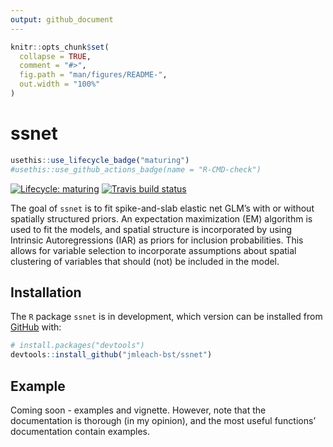 ```yaml
---
output: github_document
---
```


<!-- README.md is generated from README.Rmd. Please edit that file -->

```r
knitr::opts_chunk$set(
  collapse = TRUE,
  comment = "#>",
  fig.path = "man/figures/README-",
  out.width = "100%"
)
```

# ssnet

<!-- badges: start -->
```r
usethis::use_lifecycle_badge("maturing")
#usethis::use_github_actions_badge(name = "R-CMD-check")
```
[![Lifecycle: maturing](https://img.shields.io/badge/lifecycle-maturing-blue.svg)](https://www.tidyverse.org/lifecycle/#maturing)
[![Travis build status](https://travis-ci.org/jmleach-bst/ssnet.svg?branch=master)](https://travis-ci.org/jmleach-bst/ssnet)
<!-- badges: end -->

The goal of `ssnet` is to fit spike-and-slab elastic net GLM's with or without spatially structured priors. An expectation maximization (EM) algorithm is used to fit the models, and spatial structure is incorporated by using Intrinsic Autoregressions (IAR) as priors for inclusion probabilities. This allows for variable selection to incorporate assumptions about spatial clustering of variables that should (not) be included in the model.

## Installation

<!-- You can install the released version of ssnet from [CRAN](https://CRAN.R-project.org) with: -->

<!-- ``` r -->
<!-- install.packages("ssnet") -->
<!-- ``` -->

The `R` package `ssnet` is in development, which version can be installed from [GitHub](https://github.com/) with:

``` r
# install.packages("devtools")
devtools::install_github("jmleach-bst/ssnet")
```
## Example

Coming soon - examples and vignette. However, note that the documentation is thorough (in my opinion), and the most useful functions' documentation contain examples. 
